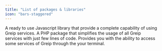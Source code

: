 ```yaml
---
title: "List of packages & libraries"
icon: "bars-staggered"
---
```


<CardGroup cols={2}>
  <Card
    title="Javascript package"
    icon="js"
    href="https://github.com/Greipio/Greip-JS"
    color="yellow"
  >
    A ready to use Javascript library that provide a complete capability of
    using Greip services.
  </Card>
  <Card
    title="PHP Library"
    icon="php"
    href="https://github.com/Greipio/Greip-PHP"
    color="#AEB2D5"
  >
    A PHP package that simplifies the usage of all Greip services with just few
    lines of code.
  </Card>
  <Card
    title="Greip CLI"
    icon="terminal"
    href="https://github.com/Greipio/Greip-CLI"
  >
    Provides you with the ability to access some services of Greip through the
    your terminal.
  </Card>
</CardGroup>
